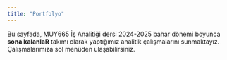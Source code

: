 ```yaml
---
title: "Portfolyo"
---
```


Bu sayfada, MUY665 İş Analitiği dersi 2024-2025 bahar dönemi boyunca **sona kalanlaR** takımı olarak yaptığımız analitik çalışmalarını sunmaktayız. Çalışmalarımıza sol menüden ulaşabilirsiniz.
